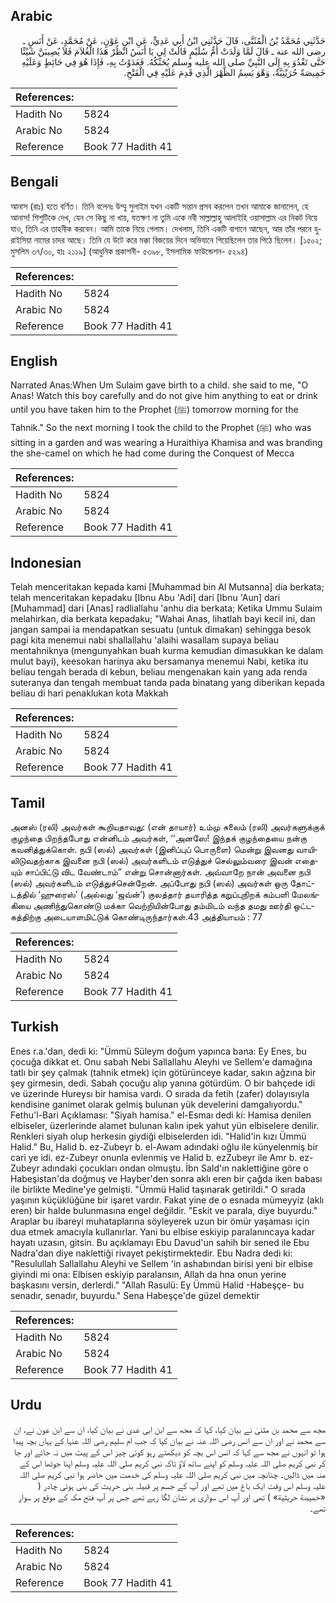 ## Arabic


<div dir="rtl" lang="ar" style={{fontSize:'larger',backgroundColor:'#f8f9fa',padding:20}}>
حَدَّثَنِي مُحَمَّدُ بْنُ الْمُثَنَّى، قَالَ حَدَّثَنِي ابْنُ أَبِي عَدِيٍّ، عَنِ ابْنِ عَوْنٍ، عَنْ مُحَمَّدٍ، عَنْ أَنَسٍ ـ رضى الله عنه ـ قَالَ لَمَّا وَلَدَتْ أُمُّ سُلَيْمٍ قَالَتْ لِي يَا أَنَسُ انْظُرْ هَذَا الْغُلاَمَ فَلاَ يُصِيبَنَّ شَيْئًا حَتَّى تَغْدُوَ بِهِ إِلَى النَّبِيِّ صلى الله عليه وسلم يُحَنِّكُهُ‏.‏ فَغَدَوْتُ بِهِ، فَإِذَا هُوَ فِي حَائِطٍ وَعَلَيْهِ خَمِيصَةٌ حُرَيْثِيَّةٌ، وَهْوَ يَسِمُ الظَّهْرَ الَّذِي قَدِمَ عَلَيْهِ فِي الْفَتْحِ‏.‏
</div>
<div style={{backgroundColor:'#f8f9fa',padding:20, marginBottom: 10}}><table> <thead> <tr> <th>References:</th> <th></th> </tr> </thead> <tbody><tr><td>Hadith No</td><td>5824</td></tr><tr><td>Arabic No</td><td>5824</td></tr><tr><td>Reference</td><td>Book 77 Hadith 41</td></tr></tbody></table></div>

## Bengali


<div dir="ltr" lang="bn" style={{fontSize:'larger',backgroundColor:'#f8f9fa',padding:20}}>
আনাস (রাঃ) হতে বর্ণিত। তিনি বলেনঃ উম্মু সুলাইম যখন একটি সন্তান প্রসব করলেন তখন আমাকে জানালেন, হে আনাস! শিশুটিকে দেখ, যেন সে কিছু না খায়, যতক্ষণ না তুমি একে নবী সাল্লাল্লাহু আলাইহি ওয়াসাল্লাম এর নিকট নিয়ে যাও, তিনি এর তাহনীক করবেন। আমি তাকে নিয়ে গেলাম। দেখলাম, তিনি একটি বাগানে আছেন, আর তাঁর পরনে হুরাইসিয়া নামের চাদর আছে। তিনি যে উটে করে মক্কা বিজয়ের দিনে অভিযানে গিয়েছিলেন তার পিঠে ছিলেন। [১৫০২; মুসলিম ৩৭/৩০, হাঃ ২১১৯] (আধুনিক প্রকাশনী- ৫৩৯৮, ইসলামিক ফাউন্ডেশন- ৫২৯৪)
</div>
<div style={{backgroundColor:'#f8f9fa',padding:20, marginBottom: 10}}><table> <thead> <tr> <th>References:</th> <th></th> </tr> </thead> <tbody><tr><td>Hadith No</td><td>5824</td></tr><tr><td>Arabic No</td><td>5824</td></tr><tr><td>Reference</td><td>Book 77 Hadith 41</td></tr></tbody></table></div>

## English


<div dir="ltr" lang="en" style={{fontSize:'larger',backgroundColor:'#f8f9fa',padding:20}}>
Narrated Anas:When Um Sulaim gave birth to a child. she said to me, "O Anas! Watch this boy carefully and do not give him anything to eat or drink until you have taken him to the Prophet (ﷺ) tomorrow morning for the Tahnik." So the next morning I took the child to the Prophet (ﷺ) who was sitting in a garden and was wearing a Huraithiya Khamisa and was branding the she-camel on which he had come during the Conquest of Mecca
</div>
<div style={{backgroundColor:'#f8f9fa',padding:20, marginBottom: 10}}><table> <thead> <tr> <th>References:</th> <th></th> </tr> </thead> <tbody><tr><td>Hadith No</td><td>5824</td></tr><tr><td>Arabic No</td><td>5824</td></tr><tr><td>Reference</td><td>Book 77 Hadith 41</td></tr></tbody></table></div>

## Indonesian


<div dir="ltr" lang="id" style={{fontSize:'larger',backgroundColor:'#f8f9fa',padding:20}}>
Telah menceritakan kepada kami [Muhammad bin Al Mutsanna] dia berkata; telah menceritakan kepadaku [Ibnu Abu 'Adi] dari [Ibnu 'Aun] dari [Muhammad] dari [Anas] radliallahu 'anhu dia berkata; Ketika Ummu Sulaim melahirkan, dia berkata kepadaku; "Wahai Anas, lihatlah bayi kecil ini, dan jangan sampai ia mendapatkan sesuatu (untuk dimakan) sehingga besok pagi kita menemui nabi shallallahu 'alaihi wasallam supaya beliau mentahniknya (mengunyahkan buah kurma kemudian dimasukkan ke dalam mulut bayi), keesokan harinya aku bersamanya menemui Nabi, ketika itu beliau tengah berada di kebun, beliau mengenakan kain yang ada renda suteranya dan tengah membuat tanda pada binatang yang diberikan kepada beliau di hari penaklukan kota Makkah
</div>
<div style={{backgroundColor:'#f8f9fa',padding:20, marginBottom: 10}}><table> <thead> <tr> <th>References:</th> <th></th> </tr> </thead> <tbody><tr><td>Hadith No</td><td>5824</td></tr><tr><td>Arabic No</td><td>5824</td></tr><tr><td>Reference</td><td>Book 77 Hadith 41</td></tr></tbody></table></div>

## Tamil


<div dir="ltr" lang="ta" style={{fontSize:'larger',backgroundColor:'#f8f9fa',padding:20}}>
அனஸ் (ரலி) அவர்கள் கூறியதாவது: (என் தாயார்) உம்மு சுலைம் (ரலி) அவர்களுக்குக் குழந்தை பிறந்தபோது என்னிடம் அவர்கள், ‘‘அனஸே! இந்தக் குழந்தையை நன்கு கவனித்துக்கொள். நபி (ஸல்) அவர்கள் (இனிப்புப் பொருளை) மென்று இவனது வாயிலிடுவதற்காக இவனை நபி (ஸல்) அவர்களிடம் எடுத்துச் செல்லும்வரை இவன் எதையும் சாப்பிட்டு விட வேண்டாம்” என்று சொன்னார்கள். அவ்வாறே நான் அவனை நபி (ஸல்) அவர்களிடம் எடுத்துச்சென்றேன். அப்போது நபி (ஸல்) அவர்கள் ஒரு தோட்டத்தில் ‘ஹுரைஸ்’ (அல்லது ‘ஜவ்ன்’) குலத்தார் தயாரித்த கறுப்புநிறக் கம்பளி மேலங்கியை அணிந்துகொண்டு மக்கா வெற்றியின்போது தம்மிடம் வந்த தமது ஊர்தி ஒட்டகத்திற்கு அடையாளமிட்டுக் கொண்டிருந்தார்கள்.43 அத்தியாயம் : 77
</div>
<div style={{backgroundColor:'#f8f9fa',padding:20, marginBottom: 10}}><table> <thead> <tr> <th>References:</th> <th></th> </tr> </thead> <tbody><tr><td>Hadith No</td><td>5824</td></tr><tr><td>Arabic No</td><td>5824</td></tr><tr><td>Reference</td><td>Book 77 Hadith 41</td></tr></tbody></table></div>

## Turkish


<div dir="ltr" lang="tr" style={{fontSize:'larger',backgroundColor:'#f8f9fa',padding:20}}>
Enes r.a.'dan, dedi ki: "Ümmü Süleym doğum yapınca bana: Ey Enes, bu çocuğa dikkat et. Onu sabah Nebi Sallallahu Aleyhi ve Sellem'e damağına tatlı bir şey çalmak (tahnik etmek) için götürünceye kadar, sakın ağzına bir şey girmesin, dedi. Sabah çocuğu alıp yanına götürdüm. O bir bahçede idi ve üzerinde Hureysı bir hamisa vardı. O sırada da fetih (zafer) dolayısıyla kendisine ganimet olarak gelmiş bulunan yük develerini damgalıyordu." Fethu'l-Bari Açıklaması: "Siyah hamisa." el-Esmaı dedi ki: Hamisa denilen elbiseler, üzerlerinde alamet bulunan kalın ipek yahut yün elbiselere denilir. Renkleri siyah olup herkesin giydiği elbiselerden idi. "Halid'in kızı Ümmü Halid." Bu, Halid b. ez-Zubeyr b. el-Awam adındaki oğlu ile künyelenmiş bir cari ye idi. ez-Zubeyr onunla evlenmiş ve Halid b. ezZubeyr ile Amr b. ez-Zubeyr adındaki çocukları ondan olmuştu. İbn SaId'ın naklettiğine göre o Habeşistan'da doğmuş ve Hayber'den sonra aklı eren bir çağda iken babası ile birlikte Medine'ye gelmişti. "Ümmü Halid taşınarak getirildi." O sırada yaşının küçüklüğüne bir işaret vardır. Fakat yine de o esnada mümeyyiz (aklı eren) bir halde bulunmasına engel değildir. "Eskit ve parala, diye buyurdu." Araplar bu ibareyi muhataplarına söyleyerek uzun bir ömür yaşaması için dua etmek amacıyla kullanırlar. Yani bu elbise eskiyip paralanıncaya kadar hayatı uzasın, gitsin. Bu açıklamayı Ebu Davud'un sahih bir sened ile Ebu Nadra'dan diye naklettiği rivayet pekiştirmektedir. Ebu Nadra dedi ki: "Resulullah Sallallahu Aleyhi ve Sellem 'in ashabından birisi yeni bir elbise giyindi mi ona: Elbisen eskiyip paralansın, Allah da hna onun yerine başkasını versin, derlerdi." "Allah Rasulü: Ey Ümmü Halid -Habeşçe- bu senadır, senadır, buyurdu." Sena Habeşçe'de güzel demektir
</div>
<div style={{backgroundColor:'#f8f9fa',padding:20, marginBottom: 10}}><table> <thead> <tr> <th>References:</th> <th></th> </tr> </thead> <tbody><tr><td>Hadith No</td><td>5824</td></tr><tr><td>Arabic No</td><td>5824</td></tr><tr><td>Reference</td><td>Book 77 Hadith 41</td></tr></tbody></table></div>

## Urdu


<div dir="rtl" lang="ur" style={{fontSize:'larger',backgroundColor:'#f8f9fa',padding:20}}>
مجھ سے محمد بن مثنیٰ نے بیان کیا، کہا کہ مجھ سے ابن ابی عدی نے بیان کیا، ان سے ابن عون نے، ان سے محمد نے اور ان سے انس رضی اللہ عنہ نے بیان کیا کہ جب ام سلیم رضی اللہ عنہا کے یہاں بچہ پیدا ہوا تو انہوں نے مجھ سے کہا کہ انس اس بچہ کو دیکھتے رہو کوئی چیز اس کے پیٹ میں نہ جائے اور جا کر نبی کریم صلی اللہ علیہ وسلم کو اپنے ساتھ لاؤ تاکہ نبی کریم صلی اللہ علیہ وسلم اپنا جوٹھا اس کے منہ میں ڈالیں۔ چنانچہ میں نبی کریم صلی اللہ علیہ وسلم کی خدمت میں حاضر ہوا نبی کریم صلی اللہ علیہ وسلم اس وقت ایک باغ میں تھے اور آپ کے جسم پر قبیلہ بنی حریث کی بنی ہوئی چادر ( «خميصة حريثية» ) تھی اور آپ اس سواری پر نشان لگا رہے تھے جس پر آپ فتح مکہ کے موقع پر سوار تھے۔
</div>
<div style={{backgroundColor:'#f8f9fa',padding:20, marginBottom: 10}}><table> <thead> <tr> <th>References:</th> <th></th> </tr> </thead> <tbody><tr><td>Hadith No</td><td>5824</td></tr><tr><td>Arabic No</td><td>5824</td></tr><tr><td>Reference</td><td>Book 77 Hadith 41</td></tr></tbody></table></div>